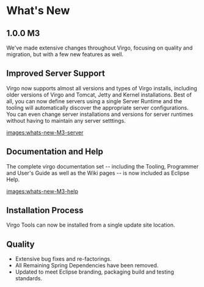 =What's New=

==1.0.0 M3==

We've made extensive changes throughout Virgo, focusing on quality and migration, but with a few new features as well.

==Improved Server Support==

Virgo now supports almost all versions and types of Virgo installs, including older versions of Virgo and Tomcat, Jetty and Kernel installations. Best of all, you can now define servers using a single Server Runtime and the tooling will automatically discover the appropriate server configurations. You can even change server installations and versions for server runtimes without having to maintain any server setttings.

[[images:whats-new-M3-server]]

==Documentation and Help==

The complete virgo documentation set -- including the Tooling, Programmer and User's Guide as well as the Wiki pages -- is now included as Eclipse Help.

[[images:whats-new-M3-help]]

==Installation Process==

Virgo Tools can now be installed from a single update site location.

==Quality==

*Extensive bug fixes and re-factorings.
*All Remaining Spring Dependencies have been removed.
*Updated to meet Eclipse branding, packaging build and testing standards.
